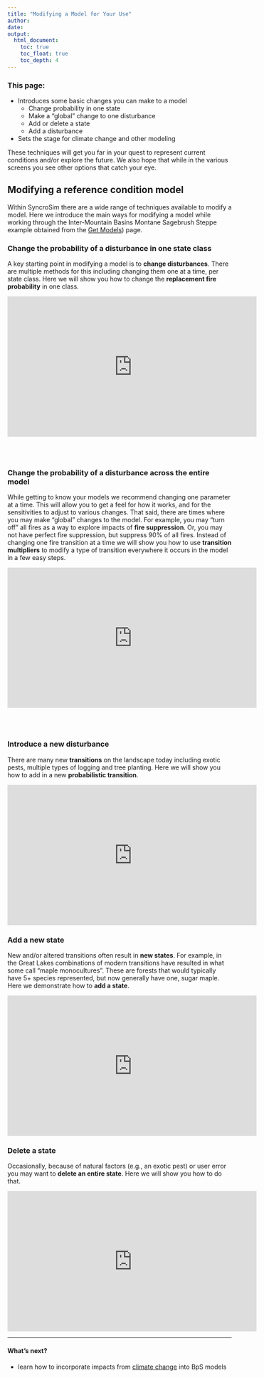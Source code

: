 ```yaml
---
title: "Modifying a Model for Your Use"
author:
date: 
output:
  html_document:
    toc: true
    toc_float: true
    toc_depth: 4
---
```




### This page:

+ Introduces some basic changes you can make to a model
    + Change probability in one state
    + Make a "global" change to one disturbance
    + Add or delete a state
    + Add a disturbance
+ Sets the stage for climate change and other modeling

These techniques will get you far in your quest to represent current conditions and/or explore the future. We also hope that while in the various screens you see other options that catch your eye.

## Modifying a reference condition model
Within SyncroSim there are a wide range of techniques available to modify a model. Here we introduce the main ways for modifying a model while working through the Inter-Mountain Basins Montane Sagebrush Steppe example obtained from the [Get Models](./GetModels.html){target='blank'}) page.  

### Change the probability of a disturbance in one state class
A key starting point in modifying a model is to **change disturbances**.  There are multiple methods for this including changing them one at a time, per state class. Here we will show you how to change the **replacement fire probability** in one class.  

<center>
<iframe width="560" height="315" src="https://www.youtube.com/embed/GxxeSp0mzvA" frameborder="0" allow="accelerometer; autoplay; encrypted-media; gyroscope; picture-in-picture" allowfullscreen></iframe>
</center>

<br>
<br>

### Change the probability of a disturbance across the entire model
While getting to know your models we recommend changing one parameter at a time. This will allow you to get a feel for how it works, and for the sensitivities to adjust to various changes. That said, there are times where you may make "global" changes to the model. For example, you may "turn off" all fires as a way to explore impacts of **fire suppression**. Or, you may not have perfect fire suppression, but suppress 90% of all fires. Instead of changing one fire transition at a time we will show you how to use **transition multipliers** to modify a type of transition everywhere it occurs in the model in a few easy steps. 

<center>

<iframe width="560" height="315" src="https://www.youtube.com/embed/75PogiK56GU" frameborder="0" allow="accelerometer; autoplay; encrypted-media; gyroscope; picture-in-picture" allowfullscreen></iframe>
</center>
<br>
<br>

### Introduce a new disturbance
There are many new **transitions** on the landscape today including exotic pests, multiple types of logging and tree planting. Here we will show you how to add in a new **probabilistic transition**. 

<center>
<iframe width="560" height="315" src="https://www.youtube.com/embed/YgTCwCabojo" frameborder="0" allow="accelerometer; autoplay; encrypted-media; gyroscope; picture-in-picture" allowfullscreen></iframe>
</center>


### Add a new state 
New and/or altered transitions often result in **new states**. For example, in the Great Lakes combinations of modern transitions have resulted in what some call "maple monocultures". These are forests that would typically have 5+ species represented, but now generally have one, sugar maple. Here we demonstrate how to **add a state**.

<center>
<iframe width="560" height="315" src="https://www.youtube.com/embed/-EbW8vAg_bg" frameborder="0" allow="accelerometer; autoplay; encrypted-media; gyroscope; picture-in-picture" allowfullscreen></iframe>
</center>


### Delete a state
Occasionally, because of natural factors (e.g., an exotic pest) or user error you may want to **delete an entire state**. Here we will show you how to do that.  

<center>
<iframe width="560" height="315" src="https://www.youtube.com/embed/Z9O3VHv0Vs8" frameborder="0" allow="accelerometer; autoplay; encrypted-media; gyroscope; picture-in-picture" allowfullscreen></iframe>
</center>


________________


#### What's next?
+ learn how to incorporate impacts from [climate change](./climateChange.html) into BpS models
